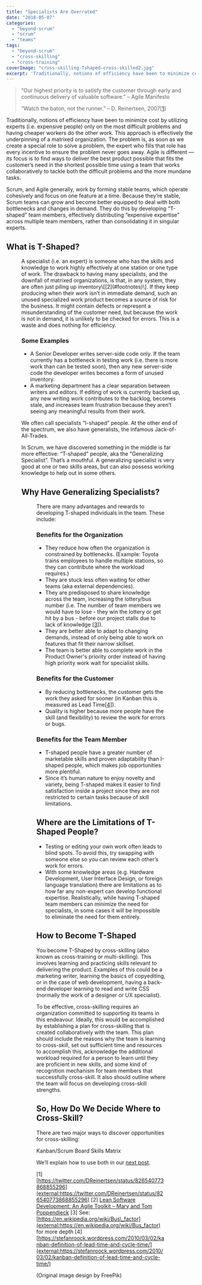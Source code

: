 ```yaml
---
title: "Specialists Are Overrated"
date: "2018-05-07"
categories: 
  - "beyond-scrum"
  - "scrum"
  - "teams"
tags: 
  - "beyond-scrum"
  - "cross-skilling"
  - "cross-training"
coverImage: "cross-skilling-Tshaped-cross-skilled2.jpg"
excerpt: 'Traditionally, notions of efficiency have been to minimize cost by utilizing experts (i.e.'
---
```




> “Our highest priority is to satisfy the customer through early and continuous delivery of valuable software.” – Agile Manifesto
> 
> “Watch the baton, not the runner.” – D. Reinertsen, 2007\[[1](#footnotes)\]

Traditionally, notions of efficiency have been to minimize cost by utilizing experts (i.e. expensive people) only on the most difficult problems and having cheaper workers do the other work. This approach is effectively the underpinning of a matrixed organization. The problem is, as soon as we create a special role to solve a problem, the expert who fills that role has every incentive to ensure the problem never goes away. Agile is different —its focus is to find ways to deliver the best product possible that fits the customer’s need in the shortest possible time using a team that works collaboratively to tackle both the difficult problems and the more mundane tasks.

Scrum, and Agile generally, work by forming stable teams, which operate cohesively and focus on one feature at a time. Because they’re stable, Scrum teams can grow and become better equipped to deal with both bottlenecks and changes in demand. They do this by developing “T-shaped” team members, effectively distributing “expensive expertise” across multiple team members, rather than consolidating it in singular experts.

## What is T-Shaped?

<Figure
  src={CrossSkillingExpert366x1024}
  alt="Specialists Are Overrated"
  caption="Specialists Are Overrated"
/>
A specialist (i.e. an expert) is someone who has the skills and knowledge to work highly effectively at one station or one type of work. The drawback to having many specialists, and the downfall of matrixed organizations, is that, in any system, they are often just piling up inventory\[[2](#footnotes)\]. If they keep producing when their work isn’t in immediate demand, such an unused specialized work product becomes a source of risk for the business. It might contain defects or represent a misunderstanding of the customer need, but because the work is not in demand, it is unlikely to be checked for errors. This is a waste and does nothing for efficiency.

### Some Examples

- A Senior Developer writes server-side code only. If the team currently has a bottleneck in testing work (i.e. there is more work than can be tested soon), then any new server-side code the developer writes becomes a form of unused inventory.
- A marketing department has a clear separation between writers and editors. If editing of work is currently backed up, any new writing work contributes to the backlog, becomes stale, and increases team frustration because they aren’t seeing any meaningful results from their work.

We often call specialists “I-shaped” people. At the other end of the spectrum, we also have generalists, the infamous Jack-of-All-Trades.

In Scrum, we have discovered something in the middle is far more effective: “T-shaped” people, aka the “Generalizing Specialist”. That’s a mouthful. A generalizing specialist is very good at one or two skills areas, but can also possess working knowledge to help out in some others.

## Why Have Generalizing Specialists?

<Figure
  src={CrossSkillingTshapedCrossSkilled2684x1024}
  alt="How to Cross-Skill and Grow T-shaped Team Members"
  caption="How to Cross-Skill and Grow T-shaped Team Members"
/>


There are many advantages and rewards to developing T-shaped individuals in the team. These include:

### Benefits for the Organization

- They reduce how often the organization is constrained by bottlenecks. (Example: Toyota trains employees to handle multiple stations, so they can contribute where the workload requires.)
- They are stuck less often waiting for other teams (aka external dependencies).
- They are predisposed to share knowledge across the team, increasing the lottery/bus number (i.e. The number of team members we would have to lose - they win the lottery or get hit by a bus - before our project stalls due to lack of knowledge \[[3](#footnotes)\]).
- They are better able to adapt to changing demands, instead of only being able to work on features that fit their narrow skillset.
- The team is better able to complete work in the Product Owner's priority order instead of having high priority work wait for specialist skills.

### Benefits for the Customer

- By reducing bottlenecks, the customer gets the work they asked for sooner (in Kanban this is measured as Lead Time\[[4](#footnotes)\]).
- Quality is higher because more people have the skill (and flexibility) to review the work for errors or bugs.

### Benefits for the Team Member

- T-shaped people have a greater number of marketable skills and proven adaptability than I-shaped people, which makes job opportunities more plentiful.
- Since it’s human nature to enjoy novelty and variety, being T-shaped makes it easier to find satisfaction inside a project since they are not restricted to certain tasks because of skill limitations.

## Where are the Limitations of T-Shaped People?

- Testing or editing your own work often leads to blind spots. To avoid this, try swapping with someone else so you can review each other’s work for errors.
- With some knowledge areas (e.g. Hardware Development, User Interface Design, or foreign language translation) there are limitations as to how far any non-expert can develop functional expertise. Realistically, while having T-shaped team members can minimize the need for specialists, in some cases it will be impossible to eliminate the need for them entirely.

## How to Become T-Shaped

You become T-Shaped by cross-skilling (also known as cross-training or multi-skilling). This involves learning and practicing skills relevant to delivering the product. Examples of this could be a marketing writer, learning the basics of copyediting, or in the case of web development, having a back-end developer learning to read and write CSS (normally the work of a designer or UX specialist).

To be effective, cross-skilling requires an organization committed to supporting its teams in this endeavour. Ideally, this would be accomplished by establishing a plan for cross-skilling that is created collaboratively with the team. This plan should include the reasons why the team is learning to cross-skill, set out sufficient time and resources to accomplish this, acknowledge the additional workload required for a person to learn until they are proficient in new skills, and some kind of recognition mechanism for team members that successfully cross-skill. It also should outline where the team will focus on developing cross-skill strengths.

## So, How Do We Decide Where to Cross-Skill?

There are two major ways to discover opportunities for cross-skilling:

Kanban/Scrum Board Skills Matrix

We’ll explain how to use both in our [next post](/blog/how-to-cross-skill-and-grow-t-shaped-team-members).

\[1\] [https://twitter.com/DReinertsen/status/826540773868855296](external:https://twitter.com/DReinertsen/status/826540773868855296) \[2\] [Lean Software Development: An Agile Toolkit – Mary and Tom Poppendieck](external:https://www.amazon.com/Lean-Software-Development-Agile-Toolkit/dp/0321150783/&tag=notesfromatoo-20) \[3\] See: [https://en.wikipedia.org/wiki/Bus\_factor](external:https://en.wikipedia.org/wiki/Bus_factor) for more depth \[4\] [https://stefanroock.wordpress.com/2010/03/02/kanban-definition-of-lead-time-and-cycle-time/](external:https://stefanroock.wordpress.com/2010/03/02/kanban-definition-of-lead-time-and-cycle-time/)

(Original image design by FreePik)
